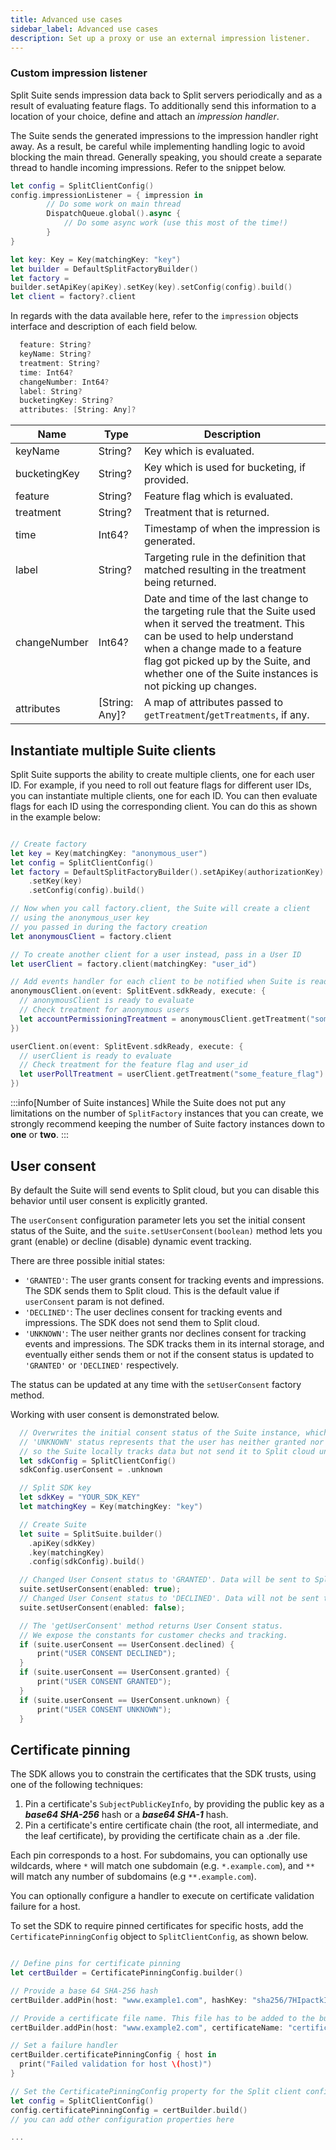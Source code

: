 ```yaml
---
title: Advanced use cases
sidebar_label: Advanced use cases
description: Set up a proxy or use an external impression listener.
---
```


### Custom impression listener

Split Suite sends impression data back to Split servers periodically and as a result of evaluating feature flags. To additionally send this information to a location of your choice, define and attach an *impression handler*.

The Suite sends the generated impressions to the impression handler right away. As a result, be careful while implementing handling logic to avoid blocking the main thread. Generally speaking, you should create a separate thread to handle incoming impressions. Refer to the snippet below.

```swift title="Swift"
let config = SplitClientConfig()
config.impressionListener = { impression in
        // Do some work on main thread
        DispatchQueue.global().async {
            // Do some async work (use this most of the time!)
        }
}  

let key: Key = Key(matchingKey: "key")
let builder = DefaultSplitFactoryBuilder()
let factory =
builder.setApiKey(apiKey).setKey(key).setConfig(config).build()
let client = factory?.client
```

In regards with the data available here, refer to the `impression` objects interface and description of each field below.

```swift title="Swift"
  feature: String?
  keyName: String?
  treatment: String?
  time: Int64?
  changeNumber: Int64?
  label: String?
  bucketingKey: String?
  attributes: [String: Any]?
```

| **Name** | **Type** | **Description** |
| --- | --- | --- | 
| keyName | String? | Key which is evaluated. |
| bucketingKey | String? | Key which is used for bucketing, if provided. |
| feature | String? | Feature flag which is evaluated. |
| treatment | String? | Treatment that is returned. |
| time | Int64? | Timestamp of when the impression is generated. |
| label | String? | Targeting rule in the definition that matched resulting in the treatment being returned. |
| changeNumber | Int64? | Date and time of the last change to the targeting rule that the Suite used when it served the treatment. This can be used to help understand when a change made to a feature flag got picked up by the Suite, and whether one of the Suite instances is not picking up changes. |
| attributes | [String: Any]? | A map of attributes passed to `getTreatment`/`getTreatments`, if any. |

## Instantiate multiple Suite clients

Split Suite supports the ability to create multiple clients, one for each user ID. For example, if you need to roll out feature flags for different user IDs, you can instantiate multiple clients, one for each ID. You can then evaluate flags for each ID using the corresponding client. You can do this as shown in the example below:

```swift title="Swift"

// Create factory
let key = Key(matchingKey: "anonymous_user")
let config = SplitClientConfig()
let factory = DefaultSplitFactoryBuilder().setApiKey(authorizationKey)
    .setKey(key)
    .setConfig(config).build()

// Now when you call factory.client, the Suite will create a client
// using the anonymous_user key
// you passed in during the factory creation
let anonymousClient = factory.client

// To create another client for a user instead, pass in a User ID
let userClient = factory.client(matchingKey: "user_id")

// Add events handler for each client to be notified when Suite is ready
anonymousClient.on(event: SplitEvent.sdkReady, execute: {
  // anonymousClient is ready to evaluate
  // Check treatment for anonymous users
  let accountPermissioningTreatment = anonymousClient.getTreatment("some_feature_flag")
})

userClient.on(event: SplitEvent.sdkReady, execute: {
  // userClient is ready to evaluate
  // Check treatment for the feature flag and user_id
  let userPollTreatment = userClient.getTreatment("some_feature_flag")
})

```

:::info[Number of Suite instances]
While the Suite does not put any limitations on the number of `SplitFactory` instances that you can create, we strongly recommend keeping the number of Suite factory instances down to **one** or **two**.
:::

## User consent

By default the Suite will send events to Split cloud, but you can disable this behavior until user consent is explicitly granted.

The `userConsent` configuration parameter lets you set the initial consent status of the Suite, and the `suite.setUserConsent(boolean)` method lets you grant (enable) or decline (disable) dynamic event tracking.

There are three possible initial states:
 * `'GRANTED'`: The user grants consent for tracking events and impressions. The SDK sends them to Split cloud. This is the default value if `userConsent` param is not defined.
 * `'DECLINED'`: The user declines consent for tracking events and impressions. The SDK does not send them to Split cloud.
 * `'UNKNOWN'`: The user neither grants nor declines consent for tracking events and impressions. The SDK tracks them in its internal storage, and eventually either sends them or not if the consent status is updated to `'GRANTED'` or `'DECLINED'` respectively.

The status can be updated at any time with the `setUserConsent` factory method.

Working with user consent is demonstrated below.

```swift title="User consent: Initial config, getter and setter"
  // Overwrites the initial consent status of the Suite instance, which is 'GRANTED' by default.
  // 'UNKNOWN' status represents that the user has neither granted nor declined consent for tracking data, 
  // so the Suite locally tracks data but not send it to Split cloud until consent is changed to 'GRANTED'.
  let sdkConfig = SplitClientConfig()
  sdkConfig.userConsent = .unknown

  // Split SDK key
  let sdkKey = "YOUR_SDK_KEY"
  let matchingKey = Key(matchingKey: "key")

  // Create Suite
  let suite = SplitSuite.builder()
    .apiKey(sdkKey)
    .key(matchingKey)
    .config(sdkConfig).build()

  // Changed User Consent status to 'GRANTED'. Data will be sent to Split cloud.
  suite.setUserConsent(enabled: true);
  // Changed User Consent status to 'DECLINED'. Data will not be sent to Split cloud.
  suite.setUserConsent(enabled: false);

  // The 'getUserConsent' method returns User Consent status.
  // We expose the constants for customer checks and tracking.
  if (suite.userConsent == UserConsent.declined) {
      print("USER CONSENT DECLINED");
  }
  if (suite.userConsent == UserConsent.granted) {
      print("USER CONSENT GRANTED");
  }
  if (suite.userConsent == UserConsent.unknown) {
      print("USER CONSENT UNKNOWN");
  }
```

## Certificate pinning

The SDK allows you to constrain the certificates that the SDK trusts, using one of the following techniques:

1. Pin a certificate's `SubjectPublicKeyInfo`, by providing the public key as a ___base64 SHA-256___ hash or a ___base64 SHA-1___ hash.
2. Pin a certificate's entire certificate chain (the root, all intermediate, and the leaf certificate), by providing the certificate chain as a .der file.

Each pin corresponds to a host. For subdomains, you can optionally use wildcards, where `*` will match one subdomain (e.g. `*.example.com`), and `**` will match any number of subdomains (e.g `**.example.com`).

You can optionally configure a handler to execute on certificate validation failure for a host.

To set the SDK to require pinned certificates for specific hosts, add the `CertificatePinningConfig` object to `SplitClientConfig`, as shown below.

```swift title="Swift"

// Define pins for certificate pinning
let certBuilder = CertificatePinningConfig.builder()

// Provide a base 64 SHA-256 hash
certBuilder.addPin(host: "www.example1.com", hashKey: "sha256/7HIpactkIAq2Y49orFOOQKurWxmmSFZhBCoQYcRhJ3Y=")

// Provide a certificate file name. This file has to be added to the bundle.
certBuilder.addPin(host: "www.example2.com", certificateName: "certificate.der")

// Set a failure handler
certBuilder.certificatePinningConfig { host in
  print("Failed validation for host \(host)")
}

// Set the CertificatePinningConfig property for the Split client configuration
let config = SplitClientConfig()
config.certificatePinningConfig = certBuilder.build()
// you can add other configuration properties here

...
```